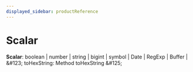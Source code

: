 ```yaml
---
displayed_sidebar: productReference
---
```



# Scalar

 **Scalar**: boolean \| number \| string \| bigint \| symbol \| Date \| RegExp \| Buffer \| \&#123; toHexString: Method toHexString  \&#125;
